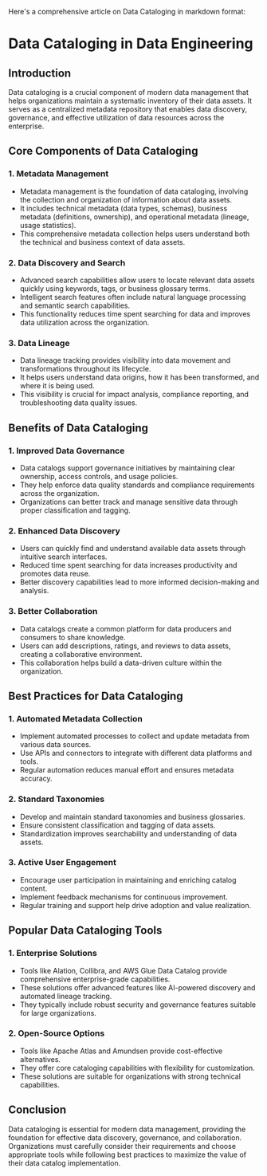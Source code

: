 Here's a comprehensive article on Data Cataloging in markdown format:

# Data Cataloging in Data Engineering

## Introduction
Data cataloging is a crucial component of modern data management that helps organizations maintain a systematic inventory of their data assets. It serves as a centralized metadata repository that enables data discovery, governance, and effective utilization of data resources across the enterprise.

## Core Components of Data Cataloging

### 1. Metadata Management
* Metadata management is the foundation of data cataloging, involving the collection and organization of information about data assets.
* It includes technical metadata (data types, schemas), business metadata (definitions, ownership), and operational metadata (lineage, usage statistics).
* This comprehensive metadata collection helps users understand both the technical and business context of data assets.

### 2. Data Discovery and Search
* Advanced search capabilities allow users to locate relevant data assets quickly using keywords, tags, or business glossary terms.
* Intelligent search features often include natural language processing and semantic search capabilities.
* This functionality reduces time spent searching for data and improves data utilization across the organization.

### 3. Data Lineage
* Data lineage tracking provides visibility into data movement and transformations throughout its lifecycle.
* It helps users understand data origins, how it has been transformed, and where it is being used.
* This visibility is crucial for impact analysis, compliance reporting, and troubleshooting data quality issues.

## Benefits of Data Cataloging

### 1. Improved Data Governance
* Data catalogs support governance initiatives by maintaining clear ownership, access controls, and usage policies.
* They help enforce data quality standards and compliance requirements across the organization.
* Organizations can better track and manage sensitive data through proper classification and tagging.

### 2. Enhanced Data Discovery
* Users can quickly find and understand available data assets through intuitive search interfaces.
* Reduced time spent searching for data increases productivity and promotes data reuse.
* Better discovery capabilities lead to more informed decision-making and analysis.

### 3. Better Collaboration
* Data catalogs create a common platform for data producers and consumers to share knowledge.
* Users can add descriptions, ratings, and reviews to data assets, creating a collaborative environment.
* This collaboration helps build a data-driven culture within the organization.

## Best Practices for Data Cataloging

### 1. Automated Metadata Collection
* Implement automated processes to collect and update metadata from various data sources.
* Use APIs and connectors to integrate with different data platforms and tools.
* Regular automation reduces manual effort and ensures metadata accuracy.

### 2. Standard Taxonomies
* Develop and maintain standard taxonomies and business glossaries.
* Ensure consistent classification and tagging of data assets.
* Standardization improves searchability and understanding of data assets.

### 3. Active User Engagement
* Encourage user participation in maintaining and enriching catalog content.
* Implement feedback mechanisms for continuous improvement.
* Regular training and support help drive adoption and value realization.

## Popular Data Cataloging Tools

### 1. Enterprise Solutions
* Tools like Alation, Collibra, and AWS Glue Data Catalog provide comprehensive enterprise-grade capabilities.
* These solutions offer advanced features like AI-powered discovery and automated lineage tracking.
* They typically include robust security and governance features suitable for large organizations.

### 2. Open-Source Options
* Tools like Apache Atlas and Amundsen provide cost-effective alternatives.
* They offer core cataloging capabilities with flexibility for customization.
* These solutions are suitable for organizations with strong technical capabilities.

## Conclusion
Data cataloging is essential for modern data management, providing the foundation for effective data discovery, governance, and collaboration. Organizations must carefully consider their requirements and choose appropriate tools while following best practices to maximize the value of their data catalog implementation.